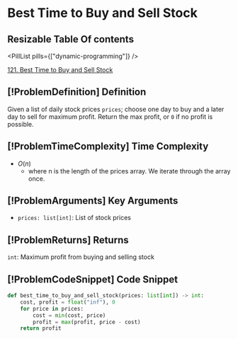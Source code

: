 # Best Time to Buy and Sell Stock

## Resizable Table Of contents

<DifficultyBadge difficulty="easy" />

<PillList pills={["dynamic-programming"]} />

[121. Best Time to Buy and Sell Stock](https://leetcode.com/problems/best-time-to-buy-and-sell-stock)

## [!ProblemDefinition] Definition

Given a list of daily stock prices `prices`; choose one day to buy and a later day to sell for maximum profit. Return the max profit, or `0` if no profit is possible.

## [!ProblemTimeComplexity] Time Complexity

- $O(n)$
    - where n is the length of the prices array. We iterate through the array once.

## [!ProblemArguments] Key Arguments

- `prices: list[int]`: List of stock prices

## [!ProblemReturns] Returns

`int`: Maximum profit from buying and selling stock

## [!ProblemCodeSnippet] Code Snippet

```python meta="source=problems/121-best-time-to-buy-and-sell-stock/solution.py"
def best_time_to_buy_and_sell_stock(prices: list[int]) -> int:
    cost, profit = float("inf"), 0
    for price in prices:
        cost = min(cost, price)
        profit = max(profit, price - cost)
    return profit
```

